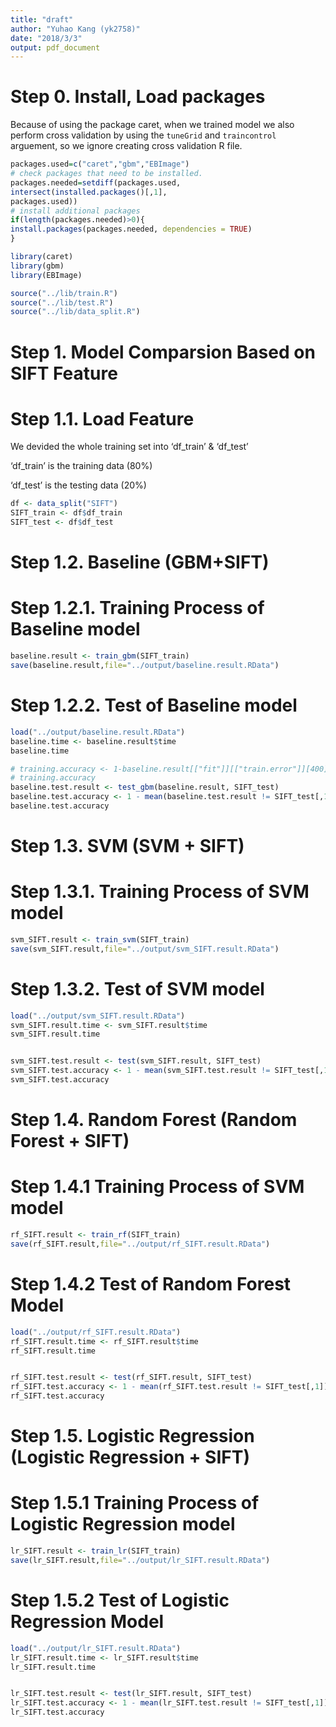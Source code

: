 ```yaml
---
title: "draft"
author: "Yuhao Kang (yk2758)"
date: "2018/3/3"
output: pdf_document
---
```


# Step 0. Install, Load packages 

Because of using the package caret, when we trained model we also perform cross validation by using the `tuneGrid` and `traincontrol` arguement, so we ignore creating cross validation R file.

```r
packages.used=c("caret","gbm","EBImage")
# check packages that need to be installed.
packages.needed=setdiff(packages.used,
intersect(installed.packages()[,1],
packages.used))
# install additional packages
if(length(packages.needed)>0){
install.packages(packages.needed, dependencies = TRUE)
}

library(caret)
library(gbm)
library(EBImage)

source("../lib/train.R")
source("../lib/test.R")
source("../lib/data_split.R")
```


# Step 1. Model Comparsion Based on SIFT Feature

# Step 1.1. Load Feature
 
 We devided the whole training set into 'df_train' & 'df_test'
 
 'df_train' is the training data (80%)                               
 
 'df_test' is the testing data (20%) 
 
```r
df <- data_split("SIFT") 
SIFT_train <- df$df_train
SIFT_test <- df$df_test
```

# Step 1.2. Baseline (GBM+SIFT)
# Step 1.2.1. Training Process of Baseline model
 
```r
baseline.result <- train_gbm(SIFT_train)
save(baseline.result,file="../output/baseline.result.RData")
```

# Step 1.2.2. Test of Baseline model

```r
load("../output/baseline.result.RData")
baseline.time <- baseline.result$time
baseline.time

# training.accuracy <- 1-baseline.result[["fit"]][["train.error"]][400]
# training.accuracy
baseline.test.result <- test_gbm(baseline.result, SIFT_test)
baseline.test.accuracy <- 1 - mean(baseline.test.result != SIFT_test[,1])
baseline.test.accuracy
```

# Step 1.3. SVM (SVM + SIFT)
# Step 1.3.1. Training Process of SVM model
 
```r
svm_SIFT.result <- train_svm(SIFT_train)
save(svm_SIFT.result,file="../output/svm_SIFT.result.RData")
```

# Step 1.3.2. Test of SVM model 

```r
load("../output/svm_SIFT.result.RData")
svm_SIFT.result.time <- svm_SIFT.result$time
svm_SIFT.result.time


svm_SIFT.test.result <- test(svm_SIFT.result, SIFT_test)
svm_SIFT.test.accuracy <- 1 - mean(svm_SIFT.test.result != SIFT_test[,1])
svm_SIFT.test.accuracy
```

# Step 1.4. Random Forest (Random Forest + SIFT)
# Step 1.4.1 Training Process of SVM model
 
```r
rf_SIFT.result <- train_rf(SIFT_train)
save(rf_SIFT.result,file="../output/rf_SIFT.result.RData")
```

# Step 1.4.2 Test of Random Forest Model

```r
load("../output/rf_SIFT.result.RData")
rf_SIFT.result.time <- rf_SIFT.result$time
rf_SIFT.result.time


rf_SIFT.test.result <- test(rf_SIFT.result, SIFT_test)
rf_SIFT.test.accuracy <- 1 - mean(rf_SIFT.test.result != SIFT_test[,1])
rf_SIFT.test.accuracy
```

# Step 1.5. Logistic Regression (Logistic Regression + SIFT)
# Step 1.5.1 Training Process of Logistic Regression model
 
```r
lr_SIFT.result <- train_lr(SIFT_train)
save(lr_SIFT.result,file="../output/lr_SIFT.result.RData")
```

# Step 1.5.2 Test of Logistic Regression Model

```r
load("../output/lr_SIFT.result.RData")
lr_SIFT.result.time <- lr_SIFT.result$time
lr_SIFT.result.time


lr_SIFT.test.result <- test(lr_SIFT.result, SIFT_test)
lr_SIFT.test.accuracy <- 1 - mean(lr_SIFT.test.result != SIFT_test[,1])
lr_SIFT.test.accuracy
```
